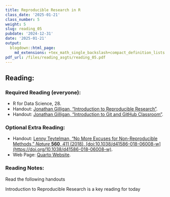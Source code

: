 ```yaml
---
title: Reproducible Research in R
class_date: '2025-01-21'
class_number: 5
weight: 5
slug: reading_05
pubdate: '2024-12-31'
date: '2025-01-21'
output:
  blogdown::html_page:
    md_extensions: +tex_math_single_backslash+compact_definition_lists
pdf_url: /files/reading_asgts/reading_05.pdf
---
```

## Reading:

### Required Reading (everyone):

* R for Data Science, 28.
* Handout: [Jonathan Gilligan, "Introduction to Reproducible Research"](/downloads/reproducible_research/index.html){target="_blank"}.
* Handout: [Jonathan Gilligan, "Introduction to Git and GitHub Classroom"](/downloads/intro-git/index.html){target="_blank"}.

### Optional Extra Reading:

* Handout: [Lenny Teytelman, "No More Excuses for Non-Reproducible Methods," _Nature_ **560**, 411 (2018), [doi:10.1038/d41586-018-06008-w](https://doi.org/10.1038/d41586-018-06008-w)](/downloads/no-more-excuses/index.html){target="_blank"}.
* Web Page: [Quarto Website](https://quarto.org/){target="_blank"}.

### Reading Notes:

Read the following handouts

Introduction to Reproducible Research is a key reading for today
